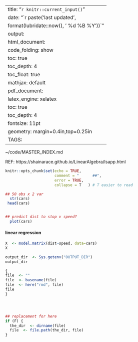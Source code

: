 
---
title: "`r knitr::current_input()`"
date: "`r paste('last updated', 
    format(lubridate::now(), ' %d %B %Y'))`"
output:   
  html_document:  
        code_folding: show
        toc: true 
        toc_depth: 4
        toc_float: true
        mathjax: default
  pdf_document:   
    latex_engine: xelatex  
    toc: true
    toc_depth:  4   
fontsize: 11pt   
geometry: margin=0.4in,top=0.25in   
TAGS:  
---
~/code/MASTER_INDEX.md

REF:   https://shainarace.github.io/LinearAlgebra/lsapp.html
```r
knitr::opts_chunk$set(echo = TRUE,
                      comment = "      ##",
                      error = TRUE,
                      collapse = T   ) # T easier to read
```

```r

## 50 obs x 2 var
  str(cars)
 head(cars)


## predict dist to stop v speed?
  plot(cars)

```


#### linear regression
```r
X  <- model.matrix(dist~speed, data=cars)
X
```


```r
output_dir  <- Sys.getenv("OUTPUT_DIR")
output_dir

{
file  <- "" 
file  <- basename(file)
file  <- here("rmd", file)
file
}




## replacement for here
if (F) {
  the_dir  <- dirname(file)
  file  <- file.path(the_dir, file)
}


```
